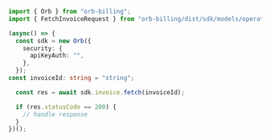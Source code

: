 ```typescript FetchInvoice.ts
import { Orb } from "orb-billing";
import { FetchInvoiceRequest } from "orb-billing/dist/sdk/models/operations";

(async() => {
  const sdk = new Orb({
    security: {
      apiKeyAuth: "",
    },
  });
const invoiceId: string = "string";

  const res = await sdk.invoice.fetch(invoiceId);

  if (res.statusCode == 200) {
    // handle response
  }
})();
```
